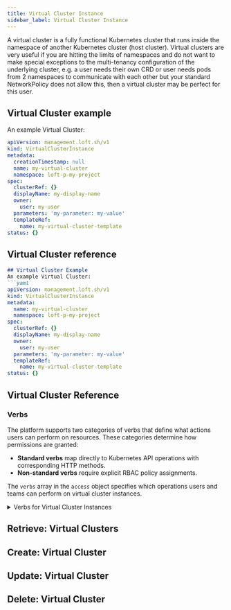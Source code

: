 ```yaml
---
title: Virtual Cluster Instance
sidebar_label: Virtual Cluster Instance
---
```


A virtual cluster is a fully functional Kubernetes cluster that runs inside the namespace of another Kubernetes cluster (host cluster). Virtual clusters are very useful if you are hitting the limits of namespaces and do not want to make special exceptions to the multi-tenancy configuration of the underlying cluster, e.g. a user needs their own CRD or user needs pods from 2 namespaces to communicate with each other but your standard NetworkPolicy does not allow this, then a virtual cluster may be perfect for this user.

## Virtual Cluster example

An example Virtual Cluster:
```yaml
apiVersion: management.loft.sh/v1
kind: VirtualClusterInstance
metadata:
  creationTimestamp: null
  name: my-virtual-cluster
  namespace: loft-p-my-project
spec:
  clusterRef: {}
  displayName: my-display-name
  owner:
    user: my-user
  parameters: 'my-parameter: my-value'
  templateRef:
    name: my-virtual-cluster-template
status: {}

```

## Virtual Cluster reference

<Reference />

```markdown
## Virtual Cluster Example
An example Virtual Cluster:
```yaml
apiVersion: management.loft.sh/v1
kind: VirtualClusterInstance
metadata:
  name: my-virtual-cluster
  namespace: loft-p-my-project
spec:
  clusterRef: {}
  displayName: my-display-name
  owner:
    user: my-user
  parameters: 'my-parameter: my-value'
  templateRef:
    name: my-virtual-cluster-template
status: {}
```

## Virtual Cluster Reference
<Reference />

### Verbs

The platform supports two categories of verbs that define what actions users can perform on resources. These categories determine how permissions are granted:

- **Standard verbs** map directly to Kubernetes API operations with corresponding HTTP methods.
- **Non-standard verbs** require explicit RBAC policy assignments.

The `verbs` array in the `access` object specifies which operations users and teams can perform on virtual cluster instances.

<details>
<summary>Verbs for Virtual Cluster Instances </summary>

The following table lists the verbs for the `VirtualClusterInstance` resource, including their HTTP methods, descriptions, and category.

| Verb       | HTTP Method   | Description    | Type         |
|--------- --|---------------|----------------|--------------|
| `get`      | GET           | Retrieves virtual cluster instance from UI and API                          | Standard     |
| `list`     | GET           | Lists collections of virtual cluster instances                              | Standard     |
| `watch`    | GET with `?watch=1` | Watches for changes to virtual cluster instances                      | Standard     |
| `create`          | POST                | Creates new virtual cluster instances                          | Standard     |
| `update`          | PATCH               | Updates existing virtual cluster instances from UI             | Standard     |
| `patch`           | PATCH               | Partially modifies resources via API                           | Standard     |
| `delete`          | DELETE              | Deletes resources from UI and API                              | Standard     |
| `deletecollection`| DELETE with filters | Deletes resources by criteria (e.g., label selector)           | Standard     |
| `use`             | N/A                 | Manages access to vcluster API, kubeconfig, and resources      | Non-standard |

For more information, see [Kubernetes authorization documentation](https://kubernetes.io/docs/reference/access-authn-authz/authorization/).
</details>

## Retrieve: Virtual Clusters

<Retrieve />

## Create: Virtual Cluster

<Create />

## Update: Virtual Cluster

<Update />

## Delete: Virtual Cluster

<Delete />


